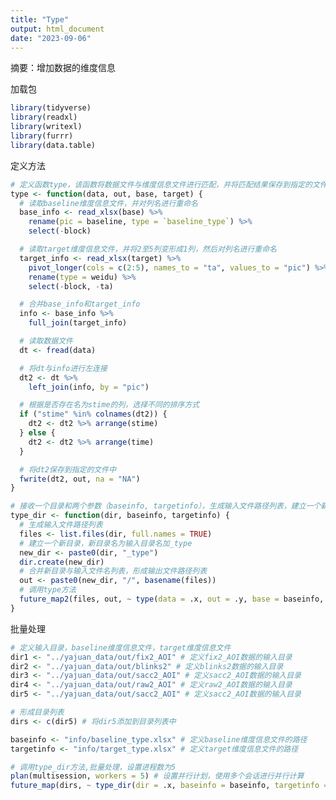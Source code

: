 ```yaml
---
title: "Type"
output: html_document
date: "2023-09-06"
---
```

摘要：增加数据的维度信息

加载包
```r
library(tidyverse)
library(readxl)
library(writexl)
library(furrr)
library(data.table)
```

定义方法
```r
# 定义函数type，该函数将数据文件与维度信息文件进行匹配，并将匹配结果保存到指定的文件中
type <- function(data, out, base, target) {
  # 读取baseline维度信息文件，并对列名进行重命名
  base_info <- read_xlsx(base) %>%
    rename(pic = baseline, type = `baseline_type`) %>%
    select(-block)

  # 读取target维度信息文件，并将2至5列变形成1列，然后对列名进行重命名
  target_info <- read_xlsx(target) %>%
    pivot_longer(cols = c(2:5), names_to = "ta", values_to = "pic") %>%
    rename(type = weidu) %>%
    select(-block, -ta)

  # 合并base_info和target_info
  info <- base_info %>%
    full_join(target_info)

  # 读取数据文件
  dt <- fread(data)

  # 将dt与info进行左连接
  dt2 <- dt %>%
    left_join(info, by = "pic")

  # 根据是否存在名为stime的列，选择不同的排序方式
  if ("stime" %in% colnames(dt2)) {
    dt2 <- dt2 %>% arrange(stime)
  } else {
    dt2 <- dt2 %>% arrange(time)
  }

  # 将dt2保存到指定的文件中
  fwrite(dt2, out, na = "NA")
}

# 接收一个目录和两个参数（baseinfo, targetinfo），生成输入文件路径列表，建立一个新目录，新目录名为输入目录名加_type，将输入文件路径列表和新目录名作为参数，调用type方法。
type_dir <- function(dir, baseinfo, targetinfo) {
  # 生成输入文件路径列表
  files <- list.files(dir, full.names = TRUE)
  # 建立一个新目录，新目录名为输入目录名加_type
  new_dir <- paste0(dir, "_type")
  dir.create(new_dir)
  # 合并新目录与输入文件名列表，形成输出文件路径列表
  out <- paste0(new_dir, "/", basename(files))
  # 调用type方法
  future_map2(files, out, ~ type(data = .x, out = .y, base = baseinfo, target = targetinfo))
}
```

批量处理
```r
# 定义输入目录，baseline维度信息文件，target维度信息文件
dir1 <- "../yajuan_data/out/fix2_AOI" # 定义fix2_AOI数据的输入目录
dir2 <- "../yajuan_data/out/blinks2" # 定义blinks2数据的输入目录
dir3 <- "../yajuan_data/out/sacc2_AOI" # 定义sacc2_AOI数据的输入目录
dir4 <- "../yajuan_data/out/raw2_AOI" # 定义raw2_AOI数据的输入目录
dir5 <- "../yajuan_data/out/sacc2_AOI" # 定义sacc2_AOI数据的输入目录

# 形成目录列表
dirs <- c(dir5) # 将dir5添加到目录列表中

baseinfo <- "info/baseline_type.xlsx" # 定义baseline维度信息文件的路径
targetinfo <- "info/target_type.xlsx" # 定义target维度信息文件的路径

# 调用type_dir方法,批量处理，设置进程数为5
plan(multisession, workers = 5) # 设置并行计划，使用多个会话进行并行计算
future_map(dirs, ~ type_dir(dir = .x, baseinfo = baseinfo, targetinfo = targetinfo)) # 对目录列表中的每个目录，调用type_dir函数进行处理
```
